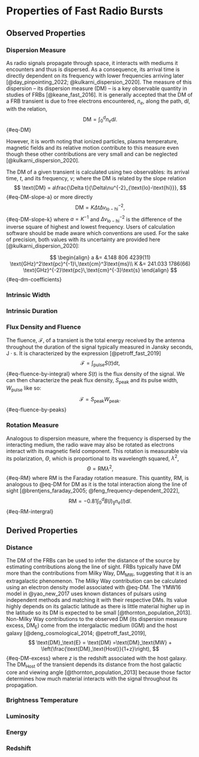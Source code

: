 # Properties of Fast Radio Bursts

## Observed Properties

### Dispersion Measure {#sec-prop-dm}

As radio signals propagate through space, it interacts with mediums it encounters and thus is dispersed.
As a consequence, its arrival time is directly dependent on its frequency with lower frequencies arriving later [@day_pinpointing_2022; @kulkarni_dispersion_2020].
The measure of this dispersion – its dispersion measure (DM) – is a key observable quantity in studies of FRBs [@keane_fast_2016].
It is generally accepted that the DM of a FRB transient is due to free electrons encountered, $n_e$, along the path, $\text{d}l$, with the relation,
$$
\text{DM} = \int_0^d n_e \text{d}l.
$$ {#eq-DM}

However, it is worth noting that ionized particles, plasma temperature, magnetic fields and its relative motion contribute to this measure even though these other contributions are very small and can be neglected [@kulkarni_dispersion_2020].

The DM of a given transient is calculated using two observables: its arrival time, $t$, and its frequency, $\nu$; where the DM is related by the slope relation
$$
\text{DM} = a\frac{\Delta t}{\Delta\nu^{-2}_{\text{lo}-\text{hi}}},
$$ {#eq-DM-slope-a}
or more directly
$$
\text{DM} = K\Delta t\Delta\nu^{-2}_{\text{lo}-\text{hi}},
$$ {#eq-DM-slope-k}
where $a=K^{-1}$ and $\Delta\nu^{-2}_{\text{lo}-\text{hi}}$ is the difference of the inverse square of highest and lowest frequency.
Users of calculation software should be made aware which conventions are used.
For the sake of precision, both values with its uncertainty are provided here [@kulkarni_dispersion_2020]:

$$
\begin{align}
a &= 4.148 806 4239(11) \text{GHz}^2\text{pc}^{-1}\,\text{cm}^3\text{ms}\\
K &= 241.033 1786(66)  \text{GHz}^{-2}\text{pc}\,\text{cm}^{-3}\text{s}
\end{align}
$${#eq-dm-coefficients}

### Intrinsic Width

<!-- TODO: Isi -->

### Intrinsic Duration

<!-- TODO: Isi -->

### Flux Density and Fluence

The fluence, $\mathcal{F}$, of a transient is the total energy received by the antenna throughout the duration of the signal typically measured in Jansky seconds, $\text{J}\cdot\text{s}$.
It is characterized by the expression [@petroff_fast_2019]
$$
\mathcal{F} = \int_\text{pulse} S(t) \text{d}t,
$$ {#eq-fluence-by-integral}
where $S(t)$ is the flux density of the signal. 
We can then characterize the peak flux density, $S_\text{peak}$ and its pulse width, $W_\text{pulse}$ like so:
$$
\mathcal{F} = S_\text{peak} W_\text{peak}.
$$ {#eq-fluence-by-peaks}

###	Rotation Measure
Analogous to dispersion measure, where the frequency is dispersed by the interacting medium, the radio wave may also be rotated as electrons interact with its magnetic field component.
This rotation is measurable via its polarization, $\Theta$, which is proportional to its wavelength squared, $\lambda^2$,
$$
\Theta = \text{RM} \lambda^2,
$$ {#eq-RM}
where RM is the Faraday rotation measure.
This quantity, RM, is analogous to @eq-DM for DM as it is the total interaction along the line of sight [@brentjens_faraday_2005; @feng_frequency-dependent_2022],
$$
\text{RM} = -0.81\int_0^d B(l)_\parallel n_e(l) \text{d}l.
$$ {#eq-RM-intergral}

## Derived Properties

### Distance
The DM of the FRBs can be used to infer the distance of the source by estimating contributions along the line of sight.
FRBs typically have DM more than the contributions from Milky Way, $\text{DM}_\text{MW}$, suggesting that it is an extragalactic phenomenon.
The Milky Way contribution can be calculated using an electron density model associated with @eq-DM.
The YMW16 model in @yao_new_2017 uses known distances of pulsars using independent methods and matching it with their respective DMs.
Its value highly depends on its galactic latitude as there is little material higher up in the latitude so its DM is expected to be small [@thornton_population_2013].
Non-Milky Way contributions to the observed DM (its dispersion measure excess, $\text{DM}_\text{E}$) come from the intergalactic medium (IGM) and the host galaxy [@deng_cosmological_2014; @petroff_fast_2019],
$$
\text{DM}_\text{E} = \text{DM} =\text{DM}_\text{MW} + \left(\frac{\text{DM}_\text{Host}}{1+z}\right),
$$ {#eq-DM-excess}
where $z$ is the redshift associated with the host galaxy.
The $\text{DM}_\text{Host}$ of the transient depends its distance from the host galactic core and viewing angle [@thornton_population_2013] because those factor determines how much material interacts with the signal throughout its propagation.

### Brightness Temperature

<!-- TODO: Isi -->

### Luminosity
<!-- TODO: Isi -->

### Energy
<!-- TODO: Isi -->

### Redshift
<!-- TODO: Isi -->